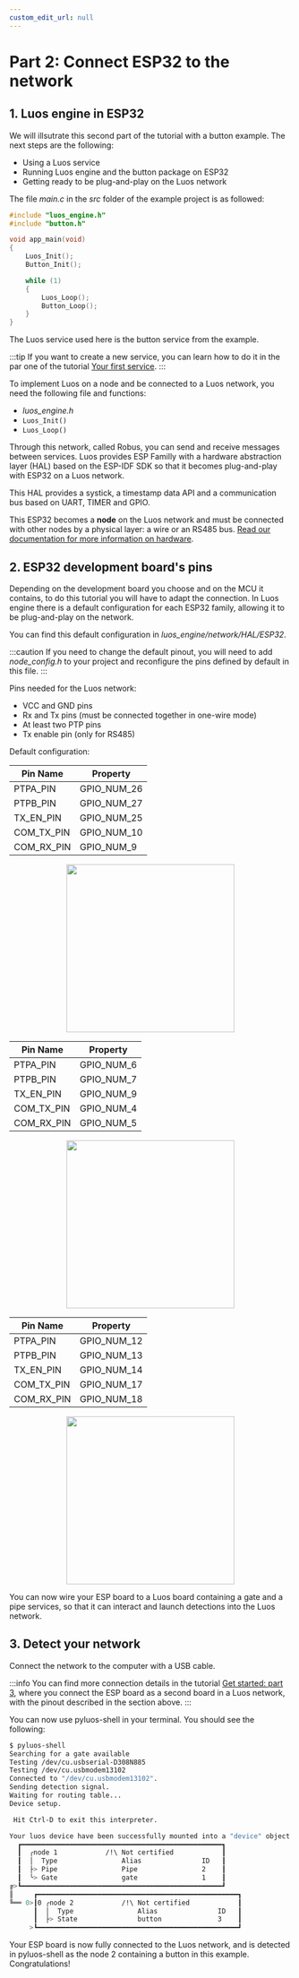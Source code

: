 ```yaml
---
custom_edit_url: null
---
```



# Part 2: Connect ESP32 to the network

## 1. Luos engine in ESP32

We will illsutrate this second part of the tutorial with a button example. The next steps are the following:

- Using a Luos service
- Running Luos engine and the button package on ESP32
- Getting ready to be plug-and-play on the Luos network

The file _main.c_ in the _src_ folder of the example project is as followed:

```c
#include "luos_engine.h"
#include "button.h"

void app_main(void)
{
    Luos_Init();
    Button_Init();

    while (1)
    {
        Luos_Loop();
        Button_Loop();
    }
}
```

The Luos service used here is the button service from the example.

:::tip
If you want to create a new service, you can learn how to do it in the par one of the tutorial [Your first service](/tutorials/your-first-service/luos-service).
:::

To implement Luos on a node and be connected to a Luos network, you need the following file and functions:

- _luos_engine.h_
- `Luos_Init()`
- `Luos_Loop()`

Through this network, called Robus, you can send and receive messages between services. Luos provides ESP Familly with a hardware abstraction layer (HAL) based on the ESP-IDF SDK so that it becomes plug-and-play with ESP32 on a Luos network.

This HAL provides a systick, a timestamp data API and a communication bus based on UART, TIMER and GPIO.

This ESP32 becomes a **node** on the Luos network and must be connected with other nodes by a physical layer: a wire or an RS485 bus. [Read our documentation for more information on hardware](https://www.luos.io/docs/hardware-consideration/electronics).

## 2. ESP32 development board's pins

Depending on the development board you choose and on the MCU it contains, to do this tutorial you will have to adapt the connection. In Luos engine there is a default configuration for each ESP32 family, allowing it to be plug-and-play on the network.

You can find this default configuration in _luos_engine/network/HAL/ESP32_.

:::caution
If you need to change the default pinout, you will need to add _node_config.h_ to your project and reconfigure the pins defined by default in this file.
:::

Pins needed for the Luos network:

- VCC and GND pins
- Rx and Tx pins (must be connected together in one-wire mode)
- At least two PTP pins
- Tx enable pin (only for RS485)

Default configuration:

<Tabs>
    <TabItem value="ESP32 series" label="ESP32 series" className="arrayWithImg">
    <div align="center">

| Pin Name   | Property    |
| ---------- | ----------- |
| PTPA_PIN   | GPIO_NUM_26 |
| PTPB_PIN   | GPIO_NUM_27 |
| TX_EN_PIN  | GPIO_NUM_25 |
| COM_TX_PIN | GPIO_NUM_10 |
| COM_RX_PIN | GPIO_NUM_9  |

  <Image src="/assets/images/tutorials/esp/esp-2-1.png" height="300px" />
</div>
</TabItem>
    <TabItem value="ESP32 C3" label="ESP32 C3" className="arrayWithImg">
    <div align="center">

| Pin Name   | Property   |
| ---------- | ---------- |
| PTPA_PIN   | GPIO_NUM_6 |
| PTPB_PIN   | GPIO_NUM_7 |
| TX_EN_PIN  | GPIO_NUM_9 |
| COM_TX_PIN | GPIO_NUM_4 |
| COM_RX_PIN | GPIO_NUM_5 |

  <Image src="/assets/images/tutorials/esp/esp-2-2.png" height="300px" />
</div>
</TabItem>
    <TabItem value="ESP32 S2 and S3" label="ESP32 S2 and S3" className="arrayWithImg">
    <div align="center">

| Pin Name   | Property    |
| ---------- | ----------- |
| PTPA_PIN   | GPIO_NUM_12 |
| PTPB_PIN   | GPIO_NUM_13 |
| TX_EN_PIN  | GPIO_NUM_14 |
| COM_TX_PIN | GPIO_NUM_17 |
| COM_RX_PIN | GPIO_NUM_18 |

  <Image src="/assets/images/tutorials/esp/esp-2-3.png" height="300px" />
</div>
</TabItem>
</Tabs>

You can now wire your ESP board to a Luos board containing a gate and a pipe services, so that it can interact and launch detections into the Luos network.

## 3. Detect your network

Connect the network to the computer with a USB cable.

:::info
You can find more connection details in the tutorial [Get started: part 3](/tutorials/get-started/get-started3), where you connect the ESP board as a second board in a Luos network, with the pinout described in the section above.
:::

You can now use pyluos-shell in your terminal. You should see the following:

```bash
$ pyluos-shell
Searching for a gate available
Testing /dev/cu.usbserial-D308N885
Testing /dev/cu.usbmodem13102
Connected to "/dev/cu.usbmodem13102".
Sending detection signal.
Waiting for routing table...
Device setup.

 Hit Ctrl-D to exit this interpreter.

Your luos device have been successfully mounted into a "device" object:
  ┏━━━━━━━━━━━━━━━━━━━━━━━━━━━━━━━━━━━━━━━━━━━━━━━━━━┓
  ┃  ╭node 1            /!\ Not certified            ┃
  ┃  │  Type                Alias               ID   ┃
  ┃  ├> Pipe                Pipe                2    ┃
  ┃  ╰> Gate                gate                1    ┃
╔>┗━━━━━━━━━━━━━━━━━━━━━━━━━━━━━━━━━━━━━━━━━━━━━━━━━━┛
║     ┏━━━━━━━━━━━━━━━━━━━━━━━━━━━━━━━━━━━━━━━━━━━━━━━━━━┓
╚══ 0>┃0 ╭node 2            /!\ Not certified            ┃
      ┃  │  Type                Alias               ID   ┃
      ┃  ├> State               button              3    ┃
     >┗━━━━━━━━━━━━━━━━━━━━━━━━━━━━━━━━━━━━━━━━━━━━━━━━━━┛

```

Your ESP board is now fully connected to the Luos network, and is detected in pyluos-shell as the node 2 containing a button in this example. Congratulations!
